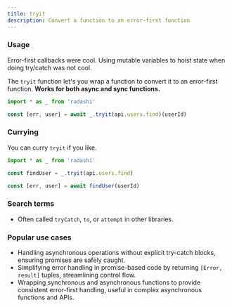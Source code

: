 ```yaml
---
title: tryit
description: Convert a function to an error-first function
---
```


### Usage

Error-first callbacks were cool. Using mutable variables to hoist state when doing try/catch was not cool.

The `tryit` function let's you wrap a function to convert it to an error-first function. **Works for both async and sync functions.**

```ts
import * as _ from 'radashi'

const [err, user] = await _.tryit(api.users.find)(userId)
```

### Currying

You can curry `tryit` if you like.

```ts
import * as _ from 'radashi'

const findUser = _.tryit(api.users.find)

const [err, user] = await findUser(userId)
```

### Search terms

- Often called `tryCatch`, `to`, or `attempt` in other libraries.

### Popular use cases

- Handling asynchronous operations without explicit try-catch blocks, ensuring promises are safely caught.
- Simplifying error handling in promise-based code by returning `[Error, result]` tuples, streamlining control flow.
- Wrapping synchronous and asynchronous functions to provide consistent error-first handling, useful in complex asynchronous functions and APIs.
